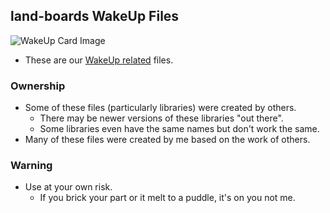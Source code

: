 == land-boards WakeUp Files ==

<img src="http://land-boards.com/blwiki/images/a/a8/WakeUp-640px.jpg" alt="WakeUp Card Image"></img>

* These are our [http://land-boards.com/blwiki/index.php?title=WakeUp WakeUp related] files.

=== Ownership ===

* Some of these files (particularly libraries) were created by others.
** There may be newer versions of these libraries "out there".
** Some libraries even have the same names but don't work the same.
* Many of these files were created by me based on the work of others.

=== Warning ===

* Use at your own risk.
** If you brick your part or it melt to a puddle, it's on you not me.
